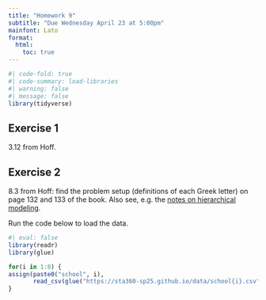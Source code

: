 ```yaml
---
title: "Homework 9"
subtitle: "Due Wednesday April 23 at 5:00pm"
mainfont: Lato
format: 
  html:
    toc: true
---
```


```r
#| code-fold: true
#| code-summary: load-libraries
#| warning: false
#| message: false
library(tidyverse)
```


## Exercise 1

3.12 from Hoff.


## Exercise 2

8.3 from Hoff: find the problem setup (definitions of each Greek letter) on page 132 and 133 of the book. Also see, e.g. the [notes on hierarchical modeling](https://sta360-sp25.github.io/notes/lec15-hierarchical-intro.html).

Run the code below to load the data.

```r
#| eval: false
library(readr)
library(glue)

for(i in 1:8) {
assign(paste0("school", i), 
       read_csv(glue("https://sta360-sp25.github.io/data/school{i}.csv")))
}
```


<!-- hierarchical modeling -->

<!--dynamical systems -->

<!-- stan -->

<!--
open ended q: breast cancer prediction
https://archive.ics.uci.edu/dataset/15/breast+cancer+wisconsin+original -->
